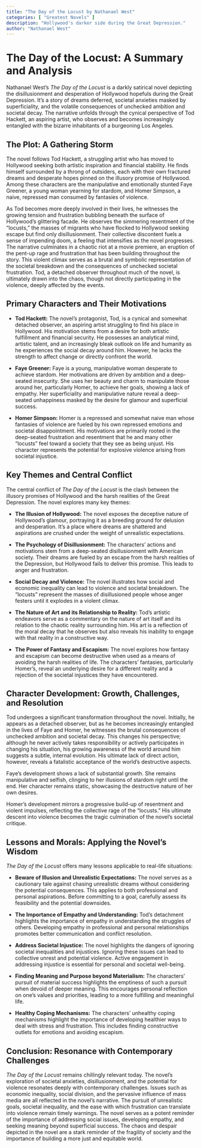 ```yaml
---
title: "The Day of the Locust by Nathanael West"
categories: [ "Greatest Novels" ]
description: "Hollywood's darker side during the Great Depression."
author: "Nathanael West"
---
```

# The Day of the Locust: A Summary and Analysis

Nathanael West's *The Day of the Locust* is a darkly satirical novel depicting the disillusionment and desperation of Hollywood hopefuls during the Great Depression.  It's a story of dreams deferred, societal anxieties masked by superficiality, and the volatile consequences of unchecked ambition and societal decay.  The narrative unfolds through the cynical perspective of Tod Hackett, an aspiring artist, who observes and becomes increasingly entangled with the bizarre inhabitants of a burgeoning Los Angeles.


## The Plot: A Gathering Storm

The novel follows Tod Hackett, a struggling artist who has moved to Hollywood seeking both artistic inspiration and financial stability. He finds himself surrounded by a throng of outsiders, each with their own fractured dreams and desperate hopes pinned on the illusory promise of Hollywood. Among these characters are the manipulative and emotionally stunted Faye Greener, a young woman yearning for stardom, and Homer Simpson, a naive, repressed man consumed by fantasies of violence. 

As Tod becomes more deeply involved in their lives, he witnesses the growing tension and frustration bubbling beneath the surface of Hollywood's glittering facade. He observes the simmering resentment of the “locusts,” the masses of migrants who have flocked to Hollywood seeking escape but find only disillusionment. Their collective discontent fuels a sense of impending doom, a feeling that intensifies as the novel progresses. The narrative culminates in a chaotic riot at a movie premiere, an eruption of the pent-up rage and frustration that has been building throughout the story.  This violent climax serves as a brutal and symbolic representation of the societal breakdown and the consequences of unchecked societal frustration. Tod, a detached observer throughout much of the novel, is ultimately drawn into the chaos, though not directly participating in the violence, deeply affected by the events.

## Primary Characters and Their Motivations

* **Tod Hackett:** The novel's protagonist, Tod, is a cynical and somewhat detached observer, an aspiring artist struggling to find his place in Hollywood. His motivation stems from a desire for both artistic fulfillment and financial security.  He possesses an analytical mind, artistic talent, and an increasingly bleak outlook on life and humanity as he experiences the social decay around him. However, he lacks the strength to affect change or directly confront the world.

* **Faye Greener:** Faye is a young, manipulative woman desperate to achieve stardom. Her motivations are driven by ambition and a deep-seated insecurity. She uses her beauty and charm to manipulate those around her, particularly Homer, to achieve her goals, showing a lack of empathy. Her superficiality and manipulative nature reveal a deep-seated unhappiness masked by the desire for glamour and superficial success.

* **Homer Simpson:** Homer is a repressed and somewhat naive man whose fantasies of violence are fueled by his own repressed emotions and societal disappointment. His motivations are primarily rooted in the deep-seated frustration and resentment that he and many other "locusts" feel toward a society that they see as being unjust.  His character represents the potential for explosive violence arising from societal injustice.

## Key Themes and Central Conflict

The central conflict of *The Day of the Locust* is the clash between the illusory promises of Hollywood and the harsh realities of the Great Depression.  The novel explores many key themes:

* **The Illusion of Hollywood:** The novel exposes the deceptive nature of Hollywood's glamour, portraying it as a breeding ground for delusion and desperation. It's a place where dreams are shattered and aspirations are crushed under the weight of unrealistic expectations.

* **The Psychology of Disillusionment:** The characters' actions and motivations stem from a deep-seated disillusionment with American society.  Their dreams are fueled by an escape from the harsh realities of the Depression, but Hollywood fails to deliver this promise. This leads to anger and frustration.

* **Social Decay and Violence:**  The novel illustrates how social and economic inequality can lead to violence and societal breakdown. The "locusts" represent the masses of disillusioned people whose anger festers until it explodes in a violent climax.

* **The Nature of Art and its Relationship to Reality:** Tod's artistic endeavors serve as a commentary on the nature of art itself and its relation to the chaotic reality surrounding him. His art is a reflection of the moral decay that he observes but also reveals his inability to engage with that reality in a constructive way.

* **The Power of Fantasy and Escapism:** The novel explores how fantasy and escapism can become destructive when used as a means of avoiding the harsh realities of life. The characters' fantasies, particularly Homer's, reveal an underlying desire for a different reality and a rejection of the societal injustices they have encountered.



## Character Development: Growth, Challenges, and Resolution

Tod undergoes a significant transformation throughout the novel. Initially, he appears as a detached observer, but as he becomes increasingly entangled in the lives of Faye and Homer, he witnesses the brutal consequences of unchecked ambition and societal decay. This changes his perspective; although he never actively takes responsibility or actively participates in changing his situation, his growing awareness of the world around him suggests a subtle, internal evolution. His ultimate lack of direct action, however, reveals a fatalistic acceptance of the world's destructive aspects.

Faye's development shows a lack of substantial growth. She remains manipulative and selfish, clinging to her illusions of stardom right until the end. Her character remains static, showcasing the destructive nature of her own desires.

Homer's development mirrors a progressive build-up of resentment and violent impulses, reflecting the collective rage of the "locusts."  His ultimate descent into violence becomes the tragic culmination of the novel's societal critique.


## Lessons and Morals: Applying the Novel's Wisdom

*The Day of the Locust* offers many lessons applicable to real-life situations:

* **Beware of Illusion and Unrealistic Expectations:** The novel serves as a cautionary tale against chasing unrealistic dreams without considering the potential consequences.  This applies to both professional and personal aspirations.  Before committing to a goal, carefully assess its feasibility and the potential downsides.

* **The Importance of Empathy and Understanding:** Tod's detachment highlights the importance of empathy in understanding the struggles of others.  Developing empathy in professional and personal relationships promotes better communication and conflict resolution.

* **Address Societal Injustice:** The novel highlights the dangers of ignoring societal inequalities and injustices. Ignoring these issues can lead to collective unrest and potential violence. Active engagement in addressing injustice is essential for personal and societal well-being.

* **Finding Meaning and Purpose beyond Materialism:** The characters' pursuit of material success highlights the emptiness of such a pursuit when devoid of deeper meaning. This encourages personal reflection on one's values and priorities, leading to a more fulfilling and meaningful life.

* **Healthy Coping Mechanisms:** The characters' unhealthy coping mechanisms highlight the importance of developing healthier ways to deal with stress and frustration. This includes finding constructive outlets for emotions and avoiding escapism.


## Conclusion: Resonance with Contemporary Challenges

*The Day of the Locust* remains chillingly relevant today. The novel's exploration of societal anxieties, disillusionment, and the potential for violence resonates deeply with contemporary challenges. Issues such as economic inequality, social division, and the pervasive influence of mass media are all reflected in the novel’s narrative. The pursuit of unrealistic goals, societal inequality, and the ease with which frustration can translate into violence remain timely warnings. The novel serves as a potent reminder of the importance of addressing social issues, developing empathy, and seeking meaning beyond superficial success. The chaos and despair depicted in the novel are a stark reminder of the fragility of society and the importance of building a more just and equitable world.

